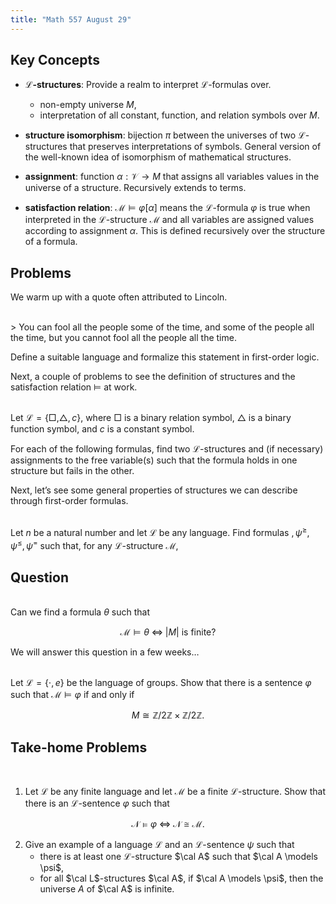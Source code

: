 ```yaml
---
title: "Math 557 August 29"
---
```


## Key Concepts

- **$\mathcal{L}$-structures**: Provide a realm to interpret $\mathcal{L}$-formulas over. 
    - non-empty universe $M$,
    - interpretation of all constant, function, and relation symbols over $M$.

- **structure isomorphism**: bijection $\pi$ between the universes of two $\mathcal{L}$-structures that preserves interpretations of symbols. General version of the well-known idea of isomorphism of mathematical structures.

- **assignment**: function $\alpha: \mathcal{V} \to M$ that assigns all variables values in the universe of a structure. Recursively extends to terms.

- **satisfaction relation**: $\mathcal{M} \models \varphi[\alpha]$ means the $\mathcal{L}$-formula $\varphi$ is true when interpreted in the $\mathcal{L}$-structure $\mathcal{M}$ and all variables are assigned values according to assignment $\alpha$. This is defined recursively over the structure of a formula.





## Problems

We warm up with a quote often attributed to Lincoln.

::: {#exr-}
\
> You can fool all the people some of the time, and some of the people all the time, but you cannot fool all the people all the time.

Define a suitable language and formalize this statement in first-order logic.
:::

Next, a couple of problems to see the definition of structures and the satisfaction relation $\models$ at work.

::: {#exr-}
\
Let $\mathcal{L} = \{ \Box, \triangle, c\}$, where $\Box$ is a binary relation symbol, $\triangle$ is a binary function symbol, and $c$ is a constant symbol.

For each of the following formulas, find two $\mathcal{L}$-structures and (if necessary) assignments to the free variable(s) such that the formula holds in one structure but fails in the other.

\begin{align}
\varphi & \equiv \forall x \exists y \: \Box \, \triangle x y \, c \\
\psi & \equiv \exists x \forall y ( x = c \: \wedge \: \Box \, \triangle zc \, y )
\end{align}
:::

Next, let's see some general properties of structures we can describe through first-order formulas.  

:::{#exr-}
\
Let $n$ be a natural number and let $\mathcal{L}$ be any language. Find formulas $, \psi^{\geq}, \psi^{\leq}, \psi^=$ such that, for any $\mathcal{L}$-structure $\mathcal{M}$,

\begin{align}
\mathcal{M} \models \psi^{\geq} & \iff \; |M| \geq n \\
\mathcal{M} \models \psi^{\leq} & \iff \; |M| \leq n \\
\mathcal{M} \models \psi^{=} & \iff \; |M| = n \\
\end{align}
:::

::: {.callout-note}
## Question
\
Can we find a formula $\theta$ such that 

$$
\mathcal{M} \models \theta \; \iff \; |M| \text{ is finite}?
$$
:::

We will answer this question in a few weeks...



:::{#exr-}
\
Let $\mathcal{L} = \{\cdot , e\}$ be the language of groups. Show that
there is a sentence $\varphi$ such that $\mathcal{M} \models \varphi$ if and only if 

$$M \cong \mathbb{Z}/2\mathbb{Z}\times \mathbb{Z}/2\mathbb{Z}.$$
:::



:::{.callout-important}
## Take-home Problems
<br>

1. Let $\mathcal{L}$ be any finite language and let $\mathcal{M}$ be a finite $\mathcal{L}$-structure. Show
that there is an $\mathcal{L}$-sentence $\varphi$ such that 

$$
\mathcal{N} \models \varphi \; \iff \; \mathcal{N} \cong \mathcal{M}.
$$

2. Give an example of a language $\mathcal{L}$ and an $\mathcal{L}$-sentence $\psi$ such that
    - there is at least one $\mathcal{L}$-structure $\cal A$ such that $\cal A \models \psi$,
	- for all $\cal L$-structures $\cal A$, if $\cal A \models \psi$, then the universe $A$ of $\cal A$ is infinite.
:::
